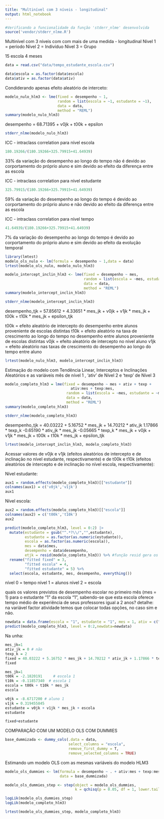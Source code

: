 ```yaml
---
title: "Multinível com 3 níveis - longitudinal"
output: html_notebook
---
```


```r
#Verificando a funcionalidade da função 'stderr_nlme' desenvolvida
source('vendor/stderr_nlme.R')
```

Multinível com 3 níveis com com mais de uma medida - longitudinal
Nível 1 = período
Nível 2 = Indivíduo
Nível 3 = Grupo

15 escola
4 meses

```r
data = read.csv("data/tempo_estudante_escola.csv")

data$escola = as.factor(data$escola)
data$ativ = as.factor(data$ativ)
```

Condiderando apenas efeito aleatório de interceto:
```r
modelo_nulo_hlm3 <- lme(fixed = desempenho ~ 1,
                        random = list(escola = ~1, estudante = ~1),
                        data = data,
                        method = "REML")
summary(modelo_nulo_hlm3)
```

desempenho = 68.71395 + v0jk + t00k + epsilon

```r
stderr_nlme(modelo_nulo_hlm3)
```
ICC - intraclass correlation para nível escola
```r
180.19266/(180.19266+325.79915+41.64939)
```
33% da variação do desempenho ao longo do tempo não é devido ao corportamento do próprio aluno e sim devido ao efeito da diferença entre as escola

ICC - intraclass correlation para nível estudante
```r
325.79915/(180.19266+325.79915+41.64939)
```
59% da variação do desempenho ao longo do tempo é devido ao corportamento do próprio aluno e não devido ao efeito da diferença entre as escola


ICC - intraclass correlation para nível tempo
```r
41.64939/(180.19266+325.79915+41.64939)
```

7% da variação do desempenho ao longo do tempo é devido ao corportamento do próprio aluno e sim devido ao efeito da evolução temporal

```r
library(lmtest)
modelo_ols_nulo <- lm(formula = desempenho ~ 1,data = data)
lrtest(modelo_ols_nulo, modelo_nulo_hlm3)
```

```r
modelo_intercept_inclin_hlm3 <- lme(fixed = desempenho ~ mes,
                                    random = list(escola = ~mes, estudante = ~mes),
                                    data = data,
                                    method = "REML")
summary(modelo_intercept_inclin_hlm3)
```

```r
stderr_nlme(modelo_intercept_inclin_hlm3)
```

desempenho_tjk  = 57.85612 + 4.33651 * mes_jk + v0jk + v1jk * mes_jk + t00k + t10k * mes_jk + epsilon_tjk

t00k = efeito aleatório de intercepto do desempenho entre alunos proveniente de escolas distintas
t10k = efeito aleatório na taxa de crescimento ao longo do tempo no desempenho entre alunos proveniente de escolas distintas
v0jk = efeito aleatório de intercepto no nível aluno
v1jk = efeito aleatório nas taxas de crescimento do desempenho ao longo do tempo entre aluno

```r
lrtest(modelo_nulo_hlm3, modelo_intercept_inclin_hlm3)
```

Estimação do modelo com Tendência Linear, Interceptos e Inclinações Aleatórios
e as variáveis mês de nível 1 , 'ativ' de Nível 2 e 'texp' de Nível 3
```r
modelo_completo_hlm3 = lme(fixed = desempenho ~ mes + ativ + texp +
                              ativ:mes + texp:mes,
                            random = list(escola = ~mes, estudante = ~mes),
                            data = data,
                            method = "REML")
summary(modelo_completo_hlm3)
```

```r
stderr_nlme(modelo_completo_hlm3)
```

desempenho_tjk  = 40.03222 + 5.16752 * mes_jk + 14.70212 * ativ_jk
1.17866 * texp_k -0.65190 * ativ_jk * mes_jk -0.05665 * texp_k * mes_jk
+ v0jk + v1jk * mes_jk + t00k + t10k * mes_jk + epsilon_tjk


```r
lrtest(modelo_intercept_inclin_hlm3, modelo_completo_hlm3)
```

Acessar valores de v0jk e v1jk (efeitos aleatórios de intercepto e 
de inclinação no nível estudante, respectivamente) e de t00k e t10k (efeitos
aleatórios de intercepto e de inclinação no nível escola, respectivamente):

Nível estudante:
```r
aux1 = random.effects(modelo_completo_hlm3)[["estudante"]]
colnames(aux1) = c('v0jk','v1jk')
aux1
```

Nível escola:
```r
aux2 = random.effects(modelo_completo_hlm3)[["escola"]]
colnames(aux2) = c('t00k','t10k')
aux2
```

```r
predict(modelo_completo_hlm3, level = 0:2) |>
  mutate(estudante = gsub("^.*?\\/","",estudante),
         estudante = as.factor(as.numeric(estudante)),
         escola = as.factor(as.numeric(escola)),
         mes = data$mes,
         desempenho = data$desempenho,
         etjk = resid(modelo_completo_hlm3)) %>% #função resid gera os termos etjk
  rename("fitted fixed" = 3,
         "fitted escola" = 4,
         "fitted estudante" = 5) %>%
  select(escola, estudante, mes, desempenho, everything())
```

nível 0  = tempo
nível 1 = alunos
nível 2 = escola

quais os valores previstos de desempenho escolar no primeiro mês (mes = 1) para o estudante "1" da escola "1", sabendo-se que esta escola oferece tempo médio de experiência de seus professores igual a 2 anos?
detalhe: na variável factor atividade temos que colocar todas opções, no caso sim e não.

```r
newdata = data.frame(escola = "1", estudante = "1", mes = 1, ativ = c("não","sim"),texp = 2)
predict(modelo_completo_hlm3, level = 0:2,newdata=newdata)
```

Na unha:
```r
mes_jk=1
ativ_jk = 0 # não
texp_k = 2
fixed = 40.03222 + 5.16752 * mes_jk + 14.70212 * ativ_jk + 1.17866 * texp_k -0.65190 * ativ_jk * mes_jk -0.05665 * texp_k * mes_jk
fixed
```

```r
mes_jk=1
t00k = -2.1820191	  # escola 1
t10k = -0.11857340  # escola 1
escola = t00k + t10k * mes_jk
escola
```


```r
v0jk = -8.6717200 # aluno 1
v1jk = 0.319455845	
estudante = v0jk + v1jk * mes_jk + escola
estudante
```

```r
fixed+estudante
```

COMPARAÇÃO COM UM MODELO OLS COM DUMMIES 



```r
base_dummizada <- dummy_cols(.data = data,
                             select_columns = "escola",
                             remove_first_dummy = T,
                             remove_selected_columns = TRUE)
```

Estimando um modelo OLS com as mesmas variáveis do modelo HLM3
```r
modelo_ols_dummies <- lm(formula = desempenho ~ . + ativ:mes + texp:mes - estudante,
                         data = base_dummizada)
```

```r
modelo_ols_dummies_step <- step(object = modelo_ols_dummies,
                                k = qchisq(p = 0.05, df = 1, lower.tail = FALSE))
```

```r
logLik(modelo_ols_dummies_step)
logLik(modelo_completo_hlm3)
```

```r
lrtest(modelo_ols_dummies_step, modelo_completo_hlm3)
```
